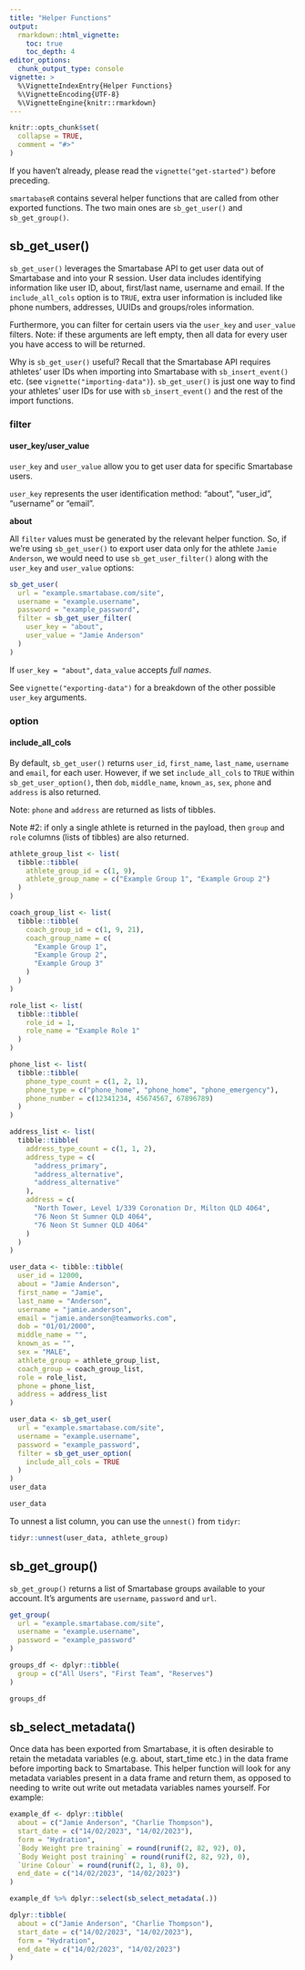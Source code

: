 ```yaml
---
title: "Helper Functions"
output: 
  rmarkdown::html_vignette:
    toc: true
    toc_depth: 4
editor_options:
  chunk_output_type: console
vignette: >
  %\VignetteIndexEntry{Helper Functions}
  %\VignetteEncoding{UTF-8}
  %\VignetteEngine{knitr::rmarkdown}
---
```


```r
knitr::opts_chunk$set(
  collapse = TRUE,
  comment = "#>"
)
```

If you haven't already, please read the `vignette("get-started")` before preceding.

`smartabaseR` contains several helper functions that are called from other exported functions. The two main ones are `sb_get_user()` and `sb_get_group()`.

## sb_get_user()

`sb_get_user()` leverages the Smartabase API to get user data out of Smartabase and into your R session. User data includes identifying information like user ID, about, first/last name, username and email. If the `include_all_cols` option is to `TRUE`, extra user information is included like phone numbers, addresses, UUIDs and groups/roles information.

Furthermore, you can filter for certain users via the `user_key` and `user_value` filters. Note: if these arguments are left empty, then all data for every user you have access to will be returned.

Why is `sb_get_user()` useful? Recall that the Smartabase API requires athletes' user IDs when importing into Smartabase with `sb_insert_event()` etc. (see `vignette("importing-data")`). `sb_get_user()` is just one way to find your athletes' user IDs for use with `sb_insert_event()` and the rest of the import functions.

### filter

#### user_key/user_value

`user_key` and `user_value` allow you to get user data for specific Smartabase users.

`user_key` represents the user identification method: "about", "user_id", "username" or "email". 

**about**

All `filter` values must be generated by the relevant helper function. So, if we're using `sb_get_user()` to export user data only for the athlete `Jamie Anderson`, we would need to use `sb_get_user_filter()` along with the `user_key` and `user_value` options:

```r
sb_get_user(
  url = "example.smartabase.com/site",
  username = "example.username",
  password = "example_password",
  filter = sb_get_user_filter(
    user_key = "about",
    user_value = "Jamie Anderson"
  )
)
```

If `user_key = "about"`, `data_value` accepts *full names*.

See `vignette("exporting-data")` for a breakdown of the other possible `user_key` arguments. 


### option

#### include_all_cols

By default, `sb_get_user()` returns `user_id`, `first_name`, `last_name`, `username` and `email`, for each user. However, if we set `include_all_cols` to `TRUE` within `sb_get_user_option()`, then `dob`, `middle_name`, `known_as`, `sex`, `phone` and `address` is also returned. 

Note: `phone` and `address` are returned as lists of tibbles. 

Note #2: if only a single athlete is returned in the payload, then `group` and `role` columns (lists of tibbles) are also returned.

```r
athlete_group_list <- list(
  tibble::tibble(
    athlete_group_id = c(1, 9),
    athlete_group_name = c("Example Group 1", "Example Group 2")
  )
)

coach_group_list <- list(
  tibble::tibble(
    coach_group_id = c(1, 9, 21),
    coach_group_name = c(
      "Example Group 1",
      "Example Group 2",
      "Example Group 3"
    )
  )
)

role_list <- list(
  tibble::tibble(
    role_id = 1,
    role_name = "Example Role 1"
  )
)

phone_list <- list(
  tibble::tibble(
    phone_type_count = c(1, 2, 1),
    phone_type = c("phone_home", "phone_home", "phone_emergency"),
    phone_number = c(12341234, 45674567, 67896789)
  )
)

address_list <- list(
  tibble::tibble(
    address_type_count = c(1, 1, 2),
    address_type = c(
      "address_primary",
      "address_alternative",
      "address_alternative"
    ),
    address = c(
      "North Tower, Level 1/339 Coronation Dr, Milton QLD 4064",
      "76 Neon St Sumner QLD 4064",
      "76 Neon St Sumner QLD 4064"
    )
  )
)

user_data <- tibble::tibble(
  user_id = 12000,
  about = "Jamie Anderson",
  first_name = "Jamie",
  last_name = "Anderson",
  username = "jamie.anderson",
  email = "jamie.anderson@teamworks.com",
  dob = "01/01/2000",
  middle_name = "",
  known_as = "",
  sex = "MALE",
  athlete_group = athlete_group_list,
  coach_group = coach_group_list,
  role = role_list,
  phone = phone_list,
  address = address_list
)
```

```r
user_data <- sb_get_user(
  url = "example.smartabase.com/site",
  username = "example.username",
  password = "example_password",
  filter = sb_get_user_option(
    include_all_cols = TRUE
  )
)
user_data
```

```r
user_data
```

To unnest a list column, you can use the `unnest()` from `tidyr`:

```r
tidyr::unnest(user_data, athlete_group)
```

## sb_get_group()

`sb_get_group()` returns a list of Smartabase groups available to your account. It's arguments are `username`, `password` and `url`.

```r
get_group(
  url = "example.smartabase.com/site",
  username = "example.username",
  password = "example_password"
)
```

```r
groups_df <- dplyr::tibble(
  group = c("All Users", "First Team", "Reserves")
)

groups_df
```


## sb_select_metadata() 

Once data has been exported from Smartabase, it is often desirable to retain the metadata variables (e.g. about, start_time etc.) in the data frame before importing back to Smartabase. This helper function will look for any metadata variables present in a data frame and return them, as opposed to needing to write out write out metadata variables names yourself. For example:

```r
example_df <- dplyr::tibble(
  about = c("Jamie Anderson", "Charlie Thompson"),
  start_date = c("14/02/2023", "14/02/2023"),
  form = "Hydration",
  `Body Weight pre training` = round(runif(2, 82, 92), 0),
  `Body Weight post training` = round(runif(2, 82, 92), 0),
  `Urine Colour` = round(runif(2, 1, 8), 0),
  end_date = c("14/02/2023", "14/02/2023")
)

example_df %>% dplyr::select(sb_select_metadata(.))
```


```r
dplyr::tibble(
  about = c("Jamie Anderson", "Charlie Thompson"),
  start_date = c("14/02/2023", "14/02/2023"),
  form = "Hydration",
  end_date = c("14/02/2023", "14/02/2023")
)
```
